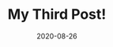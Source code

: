 ---
title: My Third Post!
slug: my-third-post
date: 2020-08-26
featureImage: _DSC0405.png
excerpt: Hey, I am Third Shintaro.
---